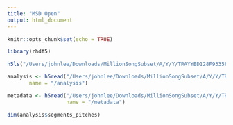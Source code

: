 ```yaml
---
title: "MSD Open"
output: html_document
---
```


```r
knitr::opts_chunk$set(echo = TRUE)
```

```r
library(rhdf5)
```

```r
h5ls("/Users/johnlee/Downloads/MillionSongSubset/A/Y/Y/TRAYYBD128F9335F7A.h5")
```

```r
analysis <- h5read("/Users/johnlee/Downloads/MillionSongSubset/A/Y/Y/TRAYYBD128F9335F7A.h5",
       name = "/analysis")
```

```r
metadata <- h5read("/Users/johnlee/Downloads/MillionSongSubset/A/Y/Y/TRAYYBD128F9335F7A.h5",
                   name = "/metadata")
```

```r
dim(analysis$segments_pitches)
```

